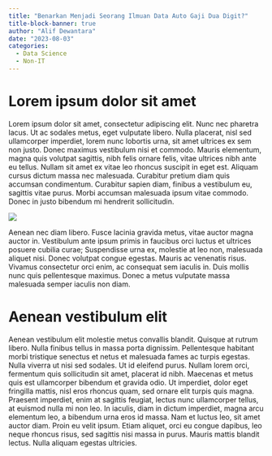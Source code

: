 ```yaml
---
title: "Benarkan Menjadi Seorang Ilmuan Data Auto Gaji Dua Digit?"
title-block-banner: true
author: "Alif Dewantara"
date: "2023-08-03"
categories:
  - Data Science
  - Non-IT
---
```


# Lorem ipsum dolor sit amet

Lorem ipsum dolor sit amet, consectetur adipiscing elit. Nunc nec pharetra lacus. Ut ac sodales metus, eget vulputate libero. Nulla placerat, nisl sed ullamcorper imperdiet, lorem nunc lobortis urna, sit amet ultrices ex sem non justo. Donec maximus vestibulum nisi et commodo. Mauris elementum, magna quis volutpat sagittis, nibh felis ornare felis, vitae ultrices nibh ante eu tellus. Nullam sit amet ex vitae leo rhoncus suscipit in eget est. Aliquam cursus dictum massa nec malesuada. Curabitur pretium diam quis accumsan condimentum. Curabitur sapien diam, finibus a vestibulum eu, sagittis vitae purus. Morbi accumsan malesuada ipsum vitae commodo. Donec in justo bibendum mi hendrerit sollicitudin.

![](images/Glassdoor-Data-Scientist-Salary.png)

Aenean nec diam libero. Fusce lacinia gravida metus, vitae auctor magna auctor in. Vestibulum ante ipsum primis in faucibus orci luctus et ultrices posuere cubilia curae; Suspendisse urna ex, molestie at leo non, malesuada aliquet nisi. Donec volutpat congue egestas. Mauris ac venenatis risus. Vivamus consectetur orci enim, ac consequat sem iaculis in. Duis mollis nunc quis pellentesque maximus. Donec a metus vulputate massa malesuada semper iaculis non diam.

# Aenean vestibulum elit

Aenean vestibulum elit molestie metus convallis blandit. Quisque at rutrum libero. Nulla finibus tellus in massa porta dignissim. Pellentesque habitant morbi tristique senectus et netus et malesuada fames ac turpis egestas. Nulla viverra ut nisi sed sodales. Ut id eleifend purus. Nullam lorem orci, fermentum quis sollicitudin sit amet, placerat id nibh. Maecenas et metus quis est ullamcorper bibendum et gravida odio. Ut imperdiet, dolor eget fringilla mattis, nisl eros rhoncus quam, sed ornare elit turpis quis magna. Praesent imperdiet, enim at sagittis feugiat, lectus nunc ullamcorper tellus, at euismod nulla mi non leo. In iaculis, diam in dictum imperdiet, magna arcu elementum leo, a bibendum urna eros id massa. Nam et luctus leo, sit amet auctor diam. Proin eu velit ipsum. Etiam aliquet, orci eu congue dapibus, leo neque rhoncus risus, sed sagittis nisi massa in purus. Mauris mattis blandit lectus. Nulla aliquam egestas ultricies.

